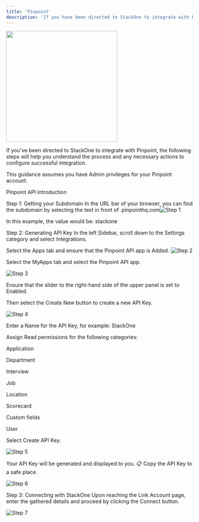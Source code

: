 ```yaml
---
title: 'Pinpoint'
description: 'If you have been directed to StackOne to integrate with Pinpoint, the following steps will help you understand the process and any necessary actions to configure successful integration.'
---
```



<img width="300px" noZoom src="/images/pinpoint/pinpoint_logo.png" />

If you've been directed to StackOne to integrate with Pinpoint, the following steps will help you understand the process and any necessary actions to configure successful integration.

This guidance assumes you have Admin privileges for your Pinpoint account.


Pinpoint API introduction


Step 1: Getting your Subdomain
In the URL bar of your browser, you can find the subdomain by selecting the text in front of .pinpointhq.com
​
![Step 1](/images/pinpoint/image1.png) 

In this example, the value would be: stackone


Step 2: Generating API Key
In the left Sidebar, scroll down to the Settings category and select Integrations.​

Select the Apps tab and ensure that the Pinpoint API app is Added.
​
 ![Step 2](/images/pinpoint/image2.png) 


 

Select the MyApps tab and select the Pinpoint API app.

 ![Step 3](/images/pinpoint/image3.png) 

 

Ensure that the slider to the right-hand side of the upper panel is set to Enabled.

Then select the Create New button to create a new API Key.


 ![Step 4](/images/pinpoint/image4.png) 
 

Enter a Name for the API Key, for example: StackOne

Assign Read permissions for the following categories:

Application

Department

Interview

Job

Location

Scorecard

Custom fields

User

Select Create API Key.
​

 ![Step 5](/images/pinpoint/image5.png) 

Your API Key will be generated and displayed to you. 📋 Copy the API Key to a safe place.
​

 ![Step 6](/images/pinpoint/image6.png) 
​

Step 3: Connecting with StackOne
Upon reaching the Link Account page, enter the gathered details and proceed by clicking the Connect button.
​

 ![Step 7](/images/pinpoint/image7.png) 
  
<IntegrationFooter />